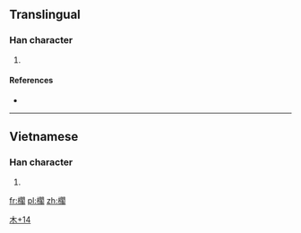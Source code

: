 ==Translingual==

===Han character===
{{Han char|rn=75|rad=木|as=14|sn=18|four=|canj=木日弓口 (DANR), X木日弓口 (XDANR)}}

# {{defn|Han|sort=木14}}

====References====
* {{Han ref|kx=0559.261|hdz=21311.051|uh=6ACA|ud=27338}}

----

==Vietnamese==

===Han character===
{{vi-chunom|gác}}
# {{defn|lang=vi|sort=木14}}

[[Category:Vietnamese Han tu|木+14]]

[[fr:櫊]]
[[pl:櫊]]
[[zh:櫊]]
